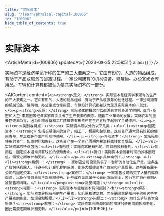 ```yaml
---
title: "实际资本"
slug: "/learn/physical-capital-100906"
id: "100906"
hide_table_of_contents: true
---
```



# 实际资本

<ArticleMeta id={100906} updatedAt={'2023-09-25 22:58:51'} alias={`[]`} />
<div className='border-solid border-b border-t-0 my-4 border-[var(--ifm-color-gray-300)]' />

实际资本是经济学家所称的生产的三大要素之一。它由有形的、人造的物品组成，有助于产品或服务的创造过程。一家公司拥有的机械设备、建筑物、办公室或仓库用品、车辆和计算机都被认为是其实际资本的一部分。

<AIContent content={`<p><strong>定义：</strong> 实际资本是经济学家所称的生产的三大要素之一。它由有形的、人造的物品组成，有助于产品或服务的创造过程。一家公司拥有的机械设备、建筑物、办公室或仓库用品、车辆和计算机都被认为是其实际资本的一部分。</p><p><strong>起源：</strong> 实际资本的概念可以追溯到古典经济学时期，亚当·斯密和大卫·李嘉图等经济学家首次提出了生产要素的概念。随着工业革命的发展，实际资本的重要性逐渐凸显，因为机械设备和工厂建筑等有形资产在生产过程中起到了关键作用。</p><p><strong>类别与特点：</strong> 实际资本可以分为以下几类：<ul><li><strong>固定资本：</strong> 包括长期使用的资产，如工厂、机器和建筑物。这些资产通常具有较长的使用寿命，并且在多个生产周期中使用。</li><li><strong>流动资本：</strong> 包括短期使用的资产，如原材料和库存。这些资产在一个生产周期内被消耗或转化为成品。</li></ul>实际资本的特点包括：<ul><li>有形性：实际资本是有形的，可以触摸和看到。</li><li>耐用性：固定资本通常具有较长的使用寿命。</li><li>折旧：实际资本会随着时间的推移而贬值，需要定期维护和更新。</li></ul></p><p><strong>具体案例：</strong> <ul><li><strong>案例一：</strong> 一家制造公司投资购买了一台新的自动化生产线。这条生产线包括机器人、传送带和计算机控制系统，能够大幅提高生产效率和产品质量。这些设备属于公司的固定资本。</li><li><strong>案例二：</strong> 一家零售公司购买了大量的库存商品，以备在节假日销售高峰期使用。这些库存商品属于公司的流动资本，因为它们将在短期内被销售和消耗。</li></ul></p><p><strong>常见问题：</strong> <ul><li><strong>问题一：</strong> 实际资本与金融资本有何区别？<br/><strong>解答：</strong> 实际资本是指有形的生产要素，如机器和建筑物，而金融资本是指用于购买这些生产要素的资金，如现金和股票。</li><li><strong>问题二：</strong> 为什么实际资本会折旧？<br/><strong>解答：</strong> 实际资本会随着时间的推移和使用而磨损和老化，因此需要定期维护和更新。</li></ul></p>`} id={100906} />
